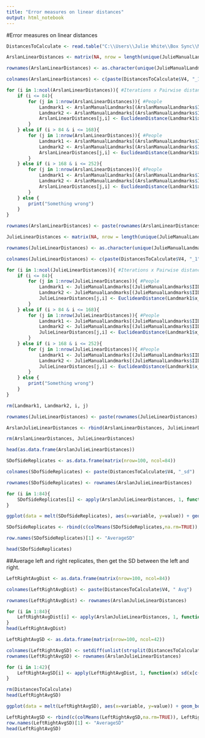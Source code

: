 ```yaml
---
title: "Error measures on linear distances"
output: html_notebook
---
```



#Error measures on linear distances
```r
DistancesToCalculate <- read.table("C:\\Users\\Julie White\\Box Sync\\MHC_paper\\MHC_analysis\\Manual_Landmarking\\LinearDistancesToCalculate.txt", sep = "\t", header = F, colClasses="character")
```

```r
ArslanLinearDistances <- matrix(NA, nrow = length(unique(JulieManualLandmarks$IID)), ncol = 3*length(DistancesToCalculate$V4))

rownames(ArslanLinearDistances) <- as.character(unique(JulieManualLandmarks$IID))

colnames(ArslanLinearDistances) <- c(paste(DistancesToCalculate$V4, "_1", sep = ""), paste(DistancesToCalculate$V4,"_2",sep=""), paste(DistancesToCalculate$V4,"_3",sep=""))
```

```r


for (i in 1:ncol(ArslanLinearDistances)){ #Iterations x Pairwise distances
    if (i <= 84){
        for (j in 1:nrow(ArslanLinearDistances)){ #People
            Landmark1 <- ArslanManualLandmarks[(ArslanManualLandmarks$IID == rownames(ArslanLinearDistances)[j]) & (ArslanManualLandmarks$Landmark.Name == DistancesToCalculate[i,2]),] 
            Landmark2 <- ArslanManualLandmarks[(ArslanManualLandmarks$IID == rownames(ArslanLinearDistances)[j]) & (ArslanManualLandmarks$Landmark.Name == DistancesToCalculate[i,3]),]
            ArslanLinearDistances[j,i] <- EuclideanDistance(Landmark1$x_1, Landmark2$x_1, Landmark1$y_1, Landmark2$y_1, Landmark1$z_1, Landmark2$z_1) 
        }
    } else if (i > 84 & i <= 168){
        for (j in 1:nrow(ArslanLinearDistances)){ #People
            Landmark1 <- ArslanManualLandmarks[(ArslanManualLandmarks$IID == rownames(ArslanLinearDistances)[j]) & (ArslanManualLandmarks$Landmark.Name == DistancesToCalculate[i-84,2]),] 
            Landmark2 <- ArslanManualLandmarks[(ArslanManualLandmarks$IID == rownames(ArslanLinearDistances)[j]) & (ArslanManualLandmarks$Landmark.Name == DistancesToCalculate[i-84,3]),]
            ArslanLinearDistances[j,i] <- EuclideanDistance(Landmark1$x_2, Landmark2$x_2, Landmark1$y_2, Landmark2$y_2, Landmark1$z_2, Landmark2$z_2)
        }
    } else if (i > 168 & i <= 252){
        for (j in 1:nrow(ArslanLinearDistances)){ #People
            Landmark1 <- ArslanManualLandmarks[(ArslanManualLandmarks$IID == rownames(ArslanLinearDistances)[j]) & (ArslanManualLandmarks$Landmark.Name == DistancesToCalculate[i-168,2]),] 
            Landmark2 <- ArslanManualLandmarks[(ArslanManualLandmarks$IID == rownames(ArslanLinearDistances)[j]) & (ArslanManualLandmarks$Landmark.Name == DistancesToCalculate[i-168,3]),]
            ArslanLinearDistances[j,i] <- EuclideanDistance(Landmark1$x_3, Landmark2$x_3, Landmark1$y_3, Landmark2$y_3, Landmark1$z_3, Landmark2$z_3) 
        }
    } else {
        print("Something wrong")
    }
}
```

```r
rownames(ArslanLinearDistances) <- paste(rownames(ArslanLinearDistances), "_AZ", sep="")
```

```r
JulieLinearDistances <- matrix(NA, nrow = length(unique(JulieManualLandmarks$IID)), ncol = 3*length(DistancesToCalculate$V4))

rownames(JulieLinearDistances) <- as.character(unique(JulieManualLandmarks$IID))

colnames(JulieLinearDistances) <- c(paste(DistancesToCalculate$V4, "_1", sep = ""), paste(DistancesToCalculate$V4,"_2",sep=""), paste(DistancesToCalculate$V4,"_3",sep=""))
```

```r
for (i in 1:ncol(JulieLinearDistances)){ #Iterations x Pairwise distances
    if (i <= 84){
        for (j in 1:nrow(JulieLinearDistances)){ #People
            Landmark1 <- JulieManualLandmarks[(JulieManualLandmarks$IID == rownames(JulieLinearDistances)[j]) & (JulieManualLandmarks$Landmark.Name == DistancesToCalculate[i,2]),] 
            Landmark2 <- JulieManualLandmarks[(JulieManualLandmarks$IID == rownames(JulieLinearDistances)[j]) & (JulieManualLandmarks$Landmark.Name == DistancesToCalculate[i,3]),]
            JulieLinearDistances[j,i] <- EuclideanDistance(Landmark1$x_1, Landmark2$x_1, Landmark1$y_1, Landmark2$y_1, Landmark1$z_1, Landmark2$z_1) 
        }
    } else if (i > 84 & i <= 168){
        for (j in 1:nrow(JulieLinearDistances)){ #People
            Landmark1 <- JulieManualLandmarks[(JulieManualLandmarks$IID == rownames(JulieLinearDistances)[j]) & (JulieManualLandmarks$Landmark.Name == DistancesToCalculate[i-84,2]),] 
            Landmark2 <- JulieManualLandmarks[(JulieManualLandmarks$IID == rownames(JulieLinearDistances)[j]) & (JulieManualLandmarks$Landmark.Name == DistancesToCalculate[i-84,3]),]
            JulieLinearDistances[j,i] <- EuclideanDistance(Landmark1$x_2, Landmark2$x_2, Landmark1$y_2, Landmark2$y_2, Landmark1$z_2, Landmark2$z_2)
        }
    } else if (i > 168 & i <= 252){
        for (j in 1:nrow(JulieLinearDistances)){ #People
            Landmark1 <- JulieManualLandmarks[(JulieManualLandmarks$IID == rownames(JulieLinearDistances)[j]) & (JulieManualLandmarks$Landmark.Name == DistancesToCalculate[i-168,2]),] 
            Landmark2 <- JulieManualLandmarks[(JulieManualLandmarks$IID == rownames(JulieLinearDistances)[j]) & (JulieManualLandmarks$Landmark.Name == DistancesToCalculate[i-168,3]),]
            JulieLinearDistances[j,i] <- EuclideanDistance(Landmark1$x_3, Landmark2$x_3, Landmark1$y_3, Landmark2$y_3, Landmark1$z_3, Landmark2$z_3) 
        }
    } else {
        print("Something wrong")
    }
}

rm(Landmark1, Landmark2, i, j)
```

```r
rownames(JulieLinearDistances) <- paste(rownames(JulieLinearDistances), "_JW", sep="")

ArslanJulieLinearDistances <- rbind(ArslanLinearDistances, JulieLinearDistances)

rm(ArslanLinearDistances, JulieLinearDistances)

head(as.data.frame(ArslanJulieLinearDistances))
```

```r
SDofSideReplicates <- as.data.frame(matrix(nrow=100, ncol=84))

colnames(SDofSideReplicates) <- paste(DistancesToCalculate$V4, "_sd")

rownames(SDofSideReplicates) <- rownames(ArslanJulieLinearDistances)

for (i in 1:84){
    SDofSideReplicates[i] <- apply(ArslanJulieLinearDistances, 1, function(x) sd(x[c(i,i+84,i+168)]))
}
```

```r
ggplot(data = melt(SDofSideReplicates), aes(x=variable, y=value)) + geom_boxplot(aes(fill=variable)) + theme(legend.position="none") + theme(axis.text.x = element_text(angle = 90, hjust = 1))
```

```r
SDofSideReplicates <- rbind(c(colMeans(SDofSideReplicates,na.rm=TRUE)), SDofSideReplicates)

row.names(SDofSideReplicates)[1] <- "AverageSD"

head(SDofSideReplicates)
```

##Average left and right replicates, then get the SD between the left and right. 

```r
LeftRightAvgDist <- as.data.frame(matrix(nrow=100, ncol=84))

colnames(LeftRightAvgDist) <- paste(DistancesToCalculate$V4, " Avg")

rownames(LeftRightAvgDist) <- rownames(ArslanJulieLinearDistances)

for (i in 1:84){
    LeftRightAvgDist[i] <- apply(ArslanJulieLinearDistances, 1, function(x) mean(x[c(i,i+84,i+168)]))
}
head(LeftRightAvgDist)
```

```r
LeftRightAvgSD <- as.data.frame(matrix(nrow=100, ncol=42))

colnames(LeftRightAvgSD) <- setdiff(unlist(strsplit(DistancesToCalculate$V5, split = "_")[1:42]), "left")
rownames(LeftRightAvgSD) <- rownames(ArslanJulieLinearDistances)

for (i in 1:42){
    LeftRightAvgSD[i] <- apply(LeftRightAvgDist, 1, function(x) sd(x[c(i,i+42)]))
}

rm(DistancesToCalculate)
head(LeftRightAvgSD)

```

```r
ggplot(data = melt(LeftRightAvgSD), aes(x=variable, y=value)) + geom_boxplot(aes(fill=variable)) + theme(legend.position = "none", axis.text.x = element_text(angle = 90, hjust = 1))
```

```r
LeftRightAvgSD <- rbind(c(colMeans(LeftRightAvgSD,na.rm=TRUE)), LeftRightAvgSD)
row.names(LeftRightAvgSD)[1] <- "AverageSD"
head(LeftRightAvgSD)
```
